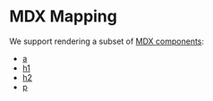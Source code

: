 # MDX Mapping

We support rendering a subset of [MDX components](https://mdxjs.com/getting-started/#table-of-components):

- [a](/A/)
- [h1](/H1/)
- [h2](/H2/)
- [p](/P/)

